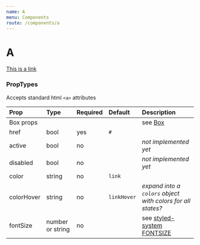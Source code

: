 ```yaml
---
name: A
menu: Components
route: /components/a
---
```



# A

<Playground>
  <A href="#" target="_blank">This is a link</A>
</Playground>

### PropTypes
Accepts standard html `<a>` attributes

| Prop | Type | Required | Default | Description |
|:-----|:-----|:---------|:--------|:------------|
| Box props | | | | see [Box](/components/box) |
| href | bool | yes | `#` | |
| active | bool | no | | *not implemented yet* |
| disabled | bool | no | | *not implemented yet* |
| color | string | no | `link` | |
| colorHover | string | no | `linkHover` | *expand into a `colors` object with colors for all states?* |
| fontSize | number or string | no | | see [styled-system FONTSIZE](https://github.com/jxnblk/styled-system/blob/master/docs/api.md#fontsize) |
